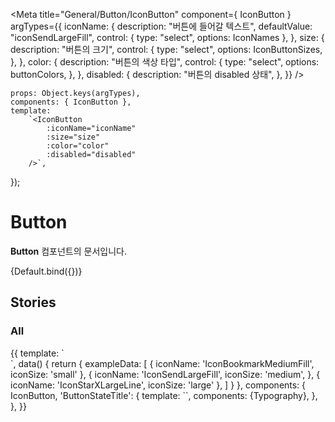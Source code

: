 
<Meta
    title="General/Button/IconButton"
    component={ IconButton }
    argTypes={{
        iconName: {
            description: "버튼에 들어갈 텍스트",
            defaultValue: "iconSendLargeFill",
            control: {
                type: "select",
                options: IconNames
            },
        },
        size: {
            description: "버튼의 크기",
            control: {
                type: "select",
                options: IconButtonSizes,
            },
        },
        color: {
            description: "버튼의 색상 타입",
            control: {
                type: "select",
                options: buttonColors,
            },
        },
        disabled: {
            description: "버튼의 disabled 상태",
        },
    }}
/>

    props: Object.keys(argTypes),
    components: { IconButton },
    template:
        `<IconButton
            :iconName="iconName"
            :size="size"
            :color="color"
            :disabled="disabled"
        />`,
});

# Button

**Button** 컴포넌트의 문서입니다.

<Story name="Default" height="100px">
    {Default.bind({})}
</Story>

<ArgsTable story="Default" />

## Stories
### All
<Canvas>
    <Story name="All" height="100px">
        {{
            template: `
                <div>
                      <template v-for="(item, index) in exampleData">
                        <div class="flex mb-10">
                            <IconButton :icon-name="item.iconName" :size="item.iconSize" class="mr-10"/>
                            <IconButton :icon-name="item.iconName" :size="item.iconSize" class="hover-test mr-10"/>
                            <IconButton :icon-name="item.iconName" :size="item.iconSize" disabled class="mr-10"/>
                        </div>
                      </template>
                </div>
            `,
            data() {
                return {
                    exampleData: [
                        {
                            iconName: 'IconBookmarkMediumFill',
                            iconSize: 'small'
                        },
                        {
                            iconName:  'IconSendLargeFill',
                            iconSize: 'medium',
                        },
                        {
                            iconName:  'IconStarXLargeLine',
                            iconSize: 'large'
                        },
                    ]
                }
            },
            components: { IconButton,
                'ButtonStateTitle': {
                    template: `<Typography type="body2" color="gray400" class="mb-10" style="min-width: 70px"><slot/></Typography>`,
                    components: {Typography},
                },
            },
        }}
    </Story>
</Canvas>